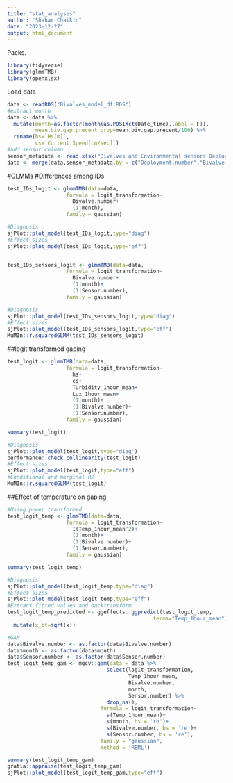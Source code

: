 ```yaml
---
title: "stat_analyses"
author: "Shahar Chaikin"
date: "2023-12-27"
output: html_document
---
```


Packs.
```r
library(tidyverse)
library(glmmTMB)
library(openxlsx)
```

Load data
```r
data <- readRDS("Bivalves_model_df.RDS")
#extract month
data <- data %>% 
  mutate(month=as.factor(month(as.POSIXct(Date_time),label = F)),
         mean.biv.gap.precent_prop=mean.biv.gap.precent/100) %>% 
  rename(hs=`Hs[m]`,
         cs=`Current.Speed[cm/sec]`)
#add sensor column
sensor_metadata <- read.xlsx("Bivalves and Environmental sensors Deploymnet Table.xlsx",sheet = "Sensors_Metadata")
data <- merge(data,sensor_metadata,by = c("Deployment.number","Bivalve.number"),all.x = T)

```

#GLMMs
#Differences among IDs
```r
test_IDs_logit <- glmmTMB(data=data,
                   formula = logit_transformation~
                     Bivalve.number+
                     (1|month),
                   family = gaussian)

#Diagnosis
sjPlot::plot_model(test_IDs_logit,type="diag")
#Effect sizes
sjPlot::plot_model(test_IDs_logit,type="eff")


test_IDs_sensors_logit <- glmmTMB(data=data,
                   formula = logit_transformation~
                     Bivalve.number+
                     (1|month)+
                     (1|Sensor.number),
                   family = gaussian)

#Diagnosis
sjPlot::plot_model(test_IDs_sensors_logit,type="diag")
#Effect sizes
sjPlot::plot_model(test_IDs_sensors_logit,type="eff")
MuMIn::r.squaredGLMM(test_IDs_sensors_logit)

```

##logit transformed gaping
```r
test_logit <- glmmTMB(data=data,
                   formula = logit_transformation~
                     hs+
                     cs+
                     Turbidity_1hour_mean+
                     Lux_1hour_mean+
                     (1|month)+
                     (1|Bivalve.number)+
                     (1|Sensor.number),
                   family = gaussian)

summary(test_logit)

#Diagnosis
sjPlot::plot_model(test_logit,type="diag")
performance::check_collinearity(test_logit)
#Effect sizes
sjPlot::plot_model(test_logit,type="eff")
#Conditional and marginal R2
MuMIn::r.squaredGLMM(test_logit)
```

##Effect of temperature on gaping
```r
#Using power transformed
test_logit_temp <- glmmTMB(data=data,
                   formula = logit_transformation~
                     I(Temp_1hour_mean^2)+
                     (1|month)+
                     (1|Bivalve.number)+
                     (1|Sensor.number),
                   family = gaussian)

summary(test_logit_temp)

#Diagnosis
sjPlot::plot_model(test_logit_temp,type="diag")
#Effect sizes
sjPlot::plot_model(test_logit_temp,type="eff")
#Extract fitted values and backtransform
test_logit_temp_predicted <- ggeffects::ggpredict(test_logit_temp,
                                               terms="Temp_1hour_mean") %>% 
  mutate(x_bt=sqrt(x))

#GAM
data$Bivalve.number <- as.factor(data$Bivalve.number)
data$month <- as.factor(data$month)
data$Sensor.number <- as.factor(data$Sensor.number)
test_logit_temp_gam <- mgcv::gam(data = data %>% 
                                select(logit_transformation,
                                       Temp_1hour_mean,
                                       Bivalve.number,
                                       month,
                                       Sensor.number) %>% 
                                drop_na(),
                              formula = logit_transformation~
                                s(Temp_1hour_mean)+
                                s(month, bs = 're')+
                                s(Bivalve.number, bs = 're')+
                                s(Sensor.number, bs = 're'),
                              family = "gaussian",
                              method = 'REML')

summary(test_logit_temp_gam)
gratia::appraise(test_logit_temp_gam)
sjPlot::plot_model(test_logit_temp_gam,type="eff")
```

